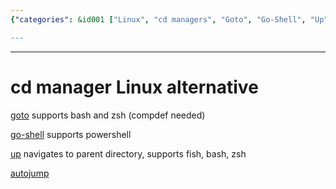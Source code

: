 ```yaml
---
{"categories": &id001 ["Linux", "cd managers", "Goto", "Go-Shell", "Up", "AutoJump", "shells"], "category": "Linux", "date": "2023-08-08 18:38:06", "description": "This article discusses various Linux cd managers, comparing their features and compatibility with different shells. Alternatives such as Goto (supporting bash & zsh), Go-Shell (compatible with PowerShell), Up (capable of navigating to parent directory and supporting fish, bash, zsh) and AutoJump (a popular choice) are examined in detail.", "tags": *id001, "title": "Exploring Alternative Linux Cd Managers: Goto, Go-Shell, Up, and AutoJump"}

---
```


------

# cd manager Linux alternative

[goto](https://github.com/iridakos/goto) supports bash and zsh (compdef needed)

[go-shell](https://github.com/cameronharp/Go-Shell) supports powershell

[up](https://github.com/shannonmoeller/up) navigates to parent directory, supports fish, bash, zsh

[autojump](https://github.com/wting/autojump)

